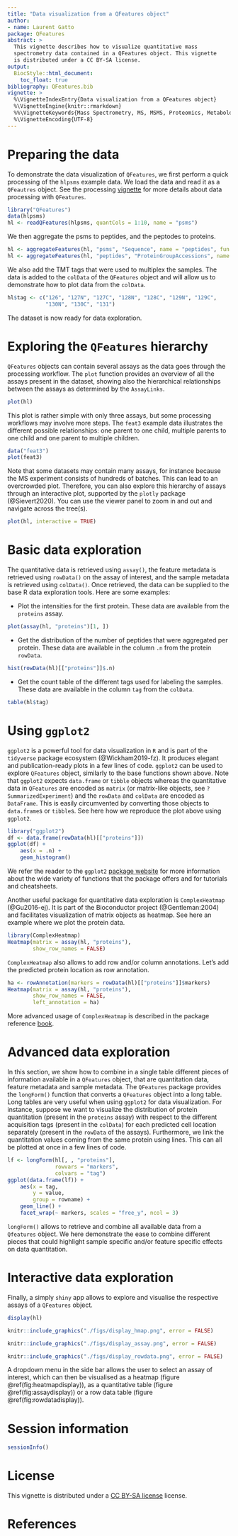 ```yaml
---
title: "Data visualization from a QFeatures object"
author:
- name: Laurent Gatto
package: QFeatures
abstract: >
  This vignette describes how to visualize quantitative mass
  spectrometry data contained in a QFeatures object. This vignette
  is distributed under a CC BY-SA license.
output:
  BiocStyle::html_document:
    toc_float: true
bibliography: QFeatures.bib
vignette: >
  %\VignetteIndexEntry{Data visualization from a QFeatures object}
  %\VignetteEngine{knitr::rmarkdown}
  %%\VignetteKeywords{Mass Spectrometry, MS, MSMS, Proteomics, Metabolomics, Infrastructure, Quantitative}
  %\VignetteEncoding{UTF-8}
---
```


# Preparing the data

To demonstrate the data visualization of `QFeatures`, we first perform
a quick processing of the `hlpsms` example data. We load the data and
read it as a `QFeautres` object. See the processing
[vignette](https://rformassspectrometry.github.io/QFeatures/articles/Processing.html)
for more details about data processing with `QFeatures`.

```r
library("QFeatures")
data(hlpsms)
hl <- readQFeatures(hlpsms, quantCols = 1:10, name = "psms")
```

We then aggregate the psms to peptides, and the peptodes to proteins.

```r
hl <- aggregateFeatures(hl, "psms", "Sequence", name = "peptides", fun = colMeans)
hl <- aggregateFeatures(hl, "peptides", "ProteinGroupAccessions", name = "proteins", fun = colMeans)
```

We also add the TMT tags that were used to multiplex the samples. The
data is added to the `colData` of the `QFeatures` object and will
allow us to demonstrate how to plot data from the `colData`.

```r
hl$tag <- c("126", "127N", "127C", "128N", "128C", "129N", "129C",
            "130N", "130C", "131")
```

The dataset is now ready for data exploration.

# Exploring the `QFeatures` hierarchy

`QFeatures` objects can contain several assays as the data goes through
the processing workflow. The `plot` function provides an overview of
all the assays present in the dataset, showing also the hierarchical
relationships between the assays as determined by the `AssayLinks`.

```r
plot(hl)
```

This plot is rather simple with only three assays, but some processing
workflows may involve more steps. The `feat3` example data illustrates
the different possible relationships: one parent to one child, multiple
parents to one child and one parent to multiple children.

```r
data("feat3")
plot(feat3)
```

Note that some datasets may contain many assays, for instance because
the MS experiment consists of hundreds of batches. This can lead to an
overcrowded plot. Therefore, you can also explore this hierarchy of
assays through an interactive plot, supported by the `plotly` package
(@Sievert2020). You can use the viewer panel to zoom in and out and
navigate across the tree(s).

```r
plot(hl, interactive = TRUE)
```

# Basic data exploration

The quantitative data is retrieved using `assay()`, the feature
metadata is retrieved using `rowData()` on the assay of interest, and
the sample metadata is retrieved using `colData()`. Once retrieved,
the data can be supplied to the base R data exploration tools. Here
are some examples:

- Plot the intensities for the first protein. These data are available
  from the `proteins` assay.

```r
plot(assay(hl, "proteins")[1, ])
```

- Get the distribution of the number of peptides that were aggregated
  per protein. These data are available in the column `.n` from the
  protein `rowData`.

```r
hist(rowData(hl)[["proteins"]]$.n)
```

- Get the count table of the different tags used for labeling the
  samples. These data are available in the column `tag` from the
  `colData`.

```r
table(hl$tag)
```

# Using `ggplot2`

`ggplot2` is a powerful tool for data visualization in `R` and is part
of the `tidyverse` package ecosystem (@Wickham2019-fz). It produces
elegant and publication-ready plots in a few lines of code. `ggplot2`
can be used to explore `QFeatures` object, similarly to the base
functions shown above. Note that `ggplot2` expects `data.frame` or
`tibble` objects whereas the quantitative data in `QFeatures` are
encoded as `matrix` (or matrix-like objects, see
`?SummarizedExperiment`) and the `rowData` and `colData` are encoded
as `DataFrame`. This is easily circumvented by converting those
objects to `data.frame`s or `tibble`s. See here how we reproduce the
plot above using `ggplot2`.

```r
library("ggplot2")
df <- data.frame(rowData(hl)[["proteins"]])
ggplot(df) +
    aes(x = .n) +
    geom_histogram()
```

We refer the reader to the `ggplot2`
[package website](https://ggplot2.tidyverse.org/) for more information
about the wide variety of functions that the package offers and for
tutorials and cheatsheets.

Another useful package for quantitative data exploration is
`ComplexHeatmap` (@Gu2016-ej). It is part of the Bioconductor project
(@Gentleman:2004) and facilitates visualization of matrix objects as
heatmap. See here an example where we plot the protein data.

```r
library(ComplexHeatmap)
Heatmap(matrix = assay(hl, "proteins"),
        show_row_names = FALSE)
```

`ComplexHeatmap` also allows to add row and/or column annotations.
Let's add the predicted protein location as row annotation.

```r
ha <- rowAnnotation(markers = rowData(hl)[["proteins"]]$markers)
Heatmap(matrix = assay(hl, "proteins"),
        show_row_names = FALSE,
        left_annotation = ha)
```

More advanced usage of `ComplexHeatmap` is described in the package
reference [book](https://jokergoo.github.io/ComplexHeatmap-reference/book/).

# Advanced data exploration

In this section, we show how to combine in a single table different
pieces of information available in a `QFeatures` object, that are
quantitation data, feature metadata and sample metadata. The
`QFeatures` package provides the `longForm()` function that converts a
`QFeatures` object into a long table. Long tables are very useful when
using `ggplot2` for data visualization. For instance, suppose we want
to visualize the distribution of protein quantitation (present in the
`proteins` assay) with respect to the different acquisition tags
(present in the `colData`) for each predicted cell location separately
(present in the `rowData` of the assays). Furthermore, we link the
quantitation values coming from the same protein using lines. This can
all be plotted at once in a few lines of code.

```r
lf <- longForm(hl[, , "proteins"],
               rowvars = "markers",
               colvars = "tag")
ggplot(data.frame(lf)) +
    aes(x = tag,
        y = value,
        group = rowname) +
    geom_line() +
    facet_wrap(~ markers, scales = "free_y", ncol = 3)
```

`longForm()` allows to retrieve and combine all available data from a
`Qfeatures` object. We here demonstrate the ease to combine different
pieces that could highlight sample specific and/or feature specific
effects on data quantitation.

# Interactive data exploration

Finally, a simply `shiny` app allows to explore and visualise the
respective assays of a `QFeatures` object.

```r
display(hl)
```

```r
knitr::include_graphics("./figs/display_hmap.png", error = FALSE)
```

```r
knitr::include_graphics("./figs/display_assay.png", error = FALSE)
```
```r
knitr::include_graphics("./figs/display_rowdata.png", error = FALSE)
```

A dropdown menu in the side bar allows the user to select an assay of
interest, which can then be visualised as a heatmap (figure
\@ref(fig:heatmapdisplay)), as a quantitative table (figure
\@ref(fig:assaydisplay)) or a row data table (figure
\@ref(fig:rowdatadisplay)).


# Session information {-}

```r
sessionInfo()
```

# License {-}

This vignette is distributed under a
[CC BY-SA license](https://creativecommons.org/licenses/by-sa/2.0/)
license.


# References {-}
